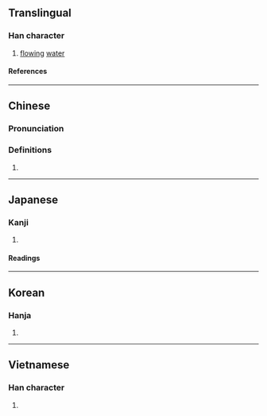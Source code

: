 {{character info}}
==Translingual==

===Han character===
{{Han char|rn=85|rad=水|as=06|sn=9|four=34147|canj=EKLD|ids=⿰氵存}}

# [[flow]]ing [[water]]

====References====
{{Han ref|kx=0619.270|dkj=17362|dj=1014.180|hdz=31604.040|uh=6D0A}}

----

==Chinese==
{{zh-forms}}

===Pronunciation===
{{zh-pron
|m=jiàn
|c=zin3
|mc=y
|oc=y
|ma=
|cat=n
}}

===Definitions===
{{zh-hanzi}}

# {{rfdef|zh}}

----

==Japanese==

===Kanji===
{{ja-kanji|grade=|rs=水06}}

# {{rfdef|ja|sort=水06}}

====Readings====
{{ja-readings
|on=せん, ぜん, そん, ぞん
|kun=いたる
}}

----

==Korean==

===Hanja===
{{ko-hanja|천}}

# {{rfdef|ko|sort=水06}}

----

==Vietnamese==

===Han character===
{{vi-readings|rs=水06|reading=tuồn}}

# {{rfdef|vi|sort=水06}}